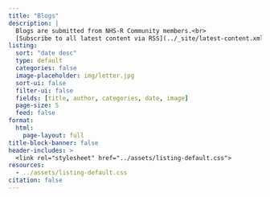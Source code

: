 ```yaml
---
title: "Blogs"
description: |
  Blogs are submitted from NHS-R Community members.<br>
  [Subscribe to all latest content via RSS](../_site/latest-content.xml)
listing: 
  sort: "date desc"
  type: default
  categories: false
  image-placeholder: img/letter.jpg
  sort-ui: false
  filter-ui: false
  fields: [title, author, categories, date, image]
  page-size: 5
  feed: false
format: 
  html: 
    page-layout: full
title-block-banner: false
header-includes: >
  <link rel="stylesheet" href="../assets/listing-default.css">
resources:
  - ../assets/listing-default.css
citation: false
---
```


<!-- Image by <a href="https://pixabay.com/users/andrys-439428/?utm_source=link-attribution&utm_medium=referral&utm_campaign=image&utm_content=447577">Andrys Stienstra</a> from <a href="https://pixabay.com//?utm_source=link-attribution&utm_medium=referral&utm_campaign=image&utm_content=447577">Pixabay</a> -->